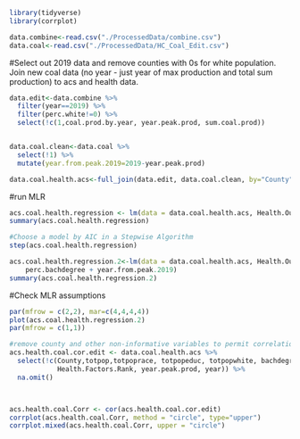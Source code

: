 


```r
library(tidyverse)
library(corrplot)

```

```r

data.combine<-read.csv("./ProcessedData/combine.csv")
data.coal<-read.csv("./ProcessedData/HC_Coal_Edit.csv")

```

#Select out 2019 data and remove counties with 0s for white population. Join new coal data (no year - just year of max production and total sum production) to acs and health data. 
```r

data.edit<-data.combine %>% 
  filter(year==2019) %>% 
  filter(perc.white!=0) %>% 
  select(!c(1,coal.prod.by.year, year.peak.prod, sum.coal.prod))


data.coal.clean<-data.coal %>% 
  select(!1) %>% 
  mutate(year.from.peak.2019=2019-year.peak.prod)

data.coal.health.acs<-full_join(data.edit, data.coal.clean, by="County")

```

#run MLR
```r

acs.coal.health.regression <- lm(data = data.coal.health.acs, Health.Outcomes.Z.Score ~ totpop + medage + medincome + perc.white +  perc.bachdegree + year.from.peak.2019 + sum.coal.prod)
summary(acs.coal.health.regression)

#Choose a model by AIC in a Stepwise Algorithm
step(acs.coal.health.regression)

acs.coal.health.regression.2<-lm(data = data.coal.health.acs, Health.Outcomes.Z.Score ~ medage + perc.white + 
    perc.bachdegree + year.from.peak.2019)
summary(acs.coal.health.regression.2)

```

#Check MLR assumptions
```r

par(mfrow = c(2,2), mar=c(4,4,4,4))
plot(acs.coal.health.regression.2)
par(mfrow = c(1,1))

#remove county and other non-informative variables to permit correlation plot
acs.health.coal.cor.edit <- data.coal.health.acs %>% 
  select(!c(County,totpop,totpoprace, totpopeduc, totpopwhite, bachdegree,Health.Factors.Z.Score,
            Health.Factors.Rank, year.peak.prod, year)) %>% 
  na.omit()



acs.health.coal.Corr <- cor(acs.health.coal.cor.edit)
corrplot(acs.health.coal.Corr, method = "circle", type="upper")
corrplot.mixed(acs.health.coal.Corr, upper = "circle")


```

